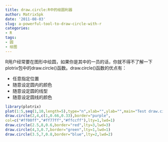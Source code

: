 ```yaml
---
title: draw.circle:R中的绘圆利器
author: MatrixSpk
date: '2011-08-03'
slug: a-powerful-tool-to-draw-circle-with-r
categories:
- R
tags:
- 圆
- 绘图
---
```

R用户经常要在图形中绘圆，如果你是其中的一员的话，你就不得不了解一下plotrix包中的draw.circle()函数。draw.circle()函数的优点有：
	
* 任意指定位置
* 随意设定圆内的颜色
* 随意设定圆的线型
* 随意设定圆线的颜色

```r
library(plotrix)
plot(1:5,seq(1,10,length=5),type="n",xlab="",ylab="",main="Test draw.circle()")
draw.circle(2,4,c(1,0.66,0.33),border="purple",
col=c("#ff00ff","#ff77ff","#ffccff"),lty=1,lwd=1)
draw.circle(2.5,8,0.6,border="red",lty=3,lwd=3)
draw.circle(4,3,0.7,border="green",lty=1,lwd=1)
draw.circle(3.5,7,0.8,border="blue",lty=2,lwd=2)
```
